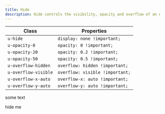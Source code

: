 ```yaml
---
title: Hide
description: Hide controls the visibility, opacity and overflow of an element.
---
```


| Class                | Properties                      |
| -------------------- | ------------------------------- |
| `u-hide`             | `display: none !important;`     |
| `u-opacity-0`        | `opacity: 0 !important;`        |
| `u-opacity-20`       | `opacity: 0.2 !important;`      |
| `u-opacity-50`       | `opacity: 0.5 !important;`      |
| `u-overflow-hidden`  | `overflow: hidden !important;`  |
| `u-overflow-visible` | `overflow: visible !important;` |
| `u-overflow-x-auto`  | `overflow-x: auto !important;`  |
| `u-overflow-y-auto`  | `overflow-y: auto !important;`  |

<CodePreview>
  <div class="box u-overflow-y-auto">
    <p class="text">some text</p>
    <p class="u-hide">hide me</p>
  </div>
</CodePreview>
